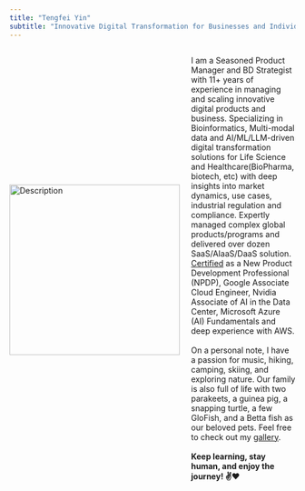 ```yaml
---
title: "Tengfei Yin"
subtitle: "Innovative Digital Transformation for Businesses and Individuals"
---
```


<div style="display: flex; align-items: center; flex-wrap: wrap;">
  <img src="image/tengfei-sbg.jpeg" alt="Description" style="width: 300px; margin-right: 20px; flex-shrink: 0;">
  <p style="flex: 1;">
    I am a Seasoned Product Manager and BD Strategist with 11+ years of experience in managing and scaling innovative digital products and business. Specializing in Bioinformatics, Multi-modal data and AI/ML/LLM-driven digital transformation solutions for Life Science and Healthcare(BioPharma, biotech, etc)
    with deep insights into market dynamics, use cases, industrial regulation and compliance. 
    Expertly managed complex global products/programs and delivered over dozen SaaS/AIaaS/DaaS solution. 
    <a href="certificate/index.html">Certified</a> as a New Product Development Professional (NPDP), Google Associate Cloud Engineer, Nvidia Associate of AI in the Data Center, Microsoft Azure (AI) Fundamentals and deep experience with AWS.
    <br><br>
    On a personal note, I have a passion for music, hiking, camping, skiing, and exploring nature. Our family is also full of life with two parakeets, a guinea pig, a snapping turtle, a few GloFish, and a Betta fish as our beloved pets. 
    Feel free to check out my <a href="gallery/index.html">gallery</a>.
    <br><br>
    <strong>Keep learning, stay human, and enjoy the journey! &#9996;&#10084;</strong>
  </p>
</div>

<style>
  @media (max-width: 768px) {
    div {
      flex-direction: column;
    }

    img {
      margin-right: 0;
      margin-bottom: 20px;
    }
  }
</style>









